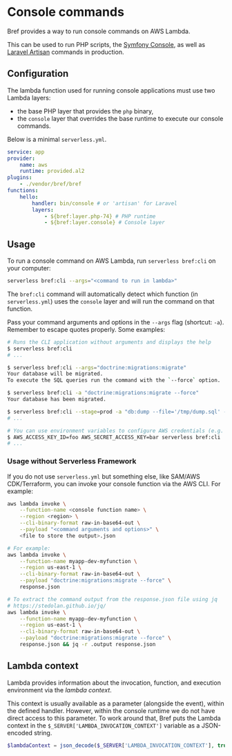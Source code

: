 
# Console commands

Bref provides a way to run console commands on AWS Lambda.

This can be used to run PHP scripts, the [Symfony Console](https://symfony.com/doc/current/console.html), as well as [Laravel Artisan](https://laravel.com/docs/artisan) commands in production.

## Configuration

The lambda function used for running console applications must use two Lambda layers:

- the base PHP layer that provides the `php` binary,
- the `console` layer that overrides the base runtime to execute our console commands.

Below is a minimal `serverless.yml`.

```yaml
service: app
provider:
    name: aws
    runtime: provided.al2
plugins:
    - ./vendor/bref/bref
functions:
    hello:
        handler: bin/console # or 'artisan' for Laravel
        layers:
            - ${bref:layer.php-74} # PHP runtime
            - ${bref:layer.console} # Console layer
```

## Usage

To run a console command on AWS Lambda, run `serverless bref:cli` on your computer:

```bash
serverless bref:cli --args="<command to run in lambda>"
```

The `bref:cli` command will automatically detect which function (in `serverless.yml`) uses the `console` layer and will run the command on that function.

Pass your command arguments and options in the `--args` flag (shortcut: `-a`). Remember to escape quotes properly. Some examples:

```bash
# Runs the CLI application without arguments and displays the help
$ serverless bref:cli
# ...

$ serverless bref:cli --args="doctrine:migrations:migrate"
Your database will be migrated.
To execute the SQL queries run the command with the `--force` option.

$ serverless bref:cli -a "doctrine:migrations:migrate --force"
Your database has been migrated.

$ serverless bref:cli --stage=prod -a "db:dump --file='/tmp/dump.sql' --verbose"
# ...

# You can use environment variables to configure AWS credentials (e.g. in CI)
$ AWS_ACCESS_KEY_ID=foo AWS_SECRET_ACCESS_KEY=bar serverless bref:cli
# ...
```

### Usage without Serverless Framework

If you do not use `serverless.yml` but something else, like SAM/AWS CDK/Terraform, you can invoke your console function via the AWS CLI. For example:

```bash
aws lambda invoke \
    --function-name <console function name> \
    --region <region> \
    --cli-binary-format raw-in-base64-out \
    --payload "<command arguments and options>" \
    <file to store the output>.json

# For example:
aws lambda invoke \
    --function-name myapp-dev-myfunction \
    --region us-east-1 \
    --cli-binary-format raw-in-base64-out \
    --payload "doctrine:migrations:migrate --force" \
    response.json

# To extract the command output from the response.json file using jq
# https://stedolan.github.io/jq/
aws lambda invoke \
    --function-name myapp-dev-myfunction \
    --region us-east-1 \
    --cli-binary-format raw-in-base64-out \
    --payload "doctrine:migrations:migrate --force" \
    response.json && jq -r .output response.json
```

## Lambda context

Lambda provides information about the invocation, function, and execution environment via the *lambda context*.

This context is usually available as a parameter (alongside the event), within the defined handler.
However, within the console runtime we do not have direct access to this parameter.
To work around that, Bref puts the Lambda context in the `$_SERVER['LAMBDA_INVOCATION_CONTEXT']` variable as a JSON-encoded string.

```php
$lambdaContext = json_decode($_SERVER['LAMBDA_INVOCATION_CONTEXT'], true);
```
